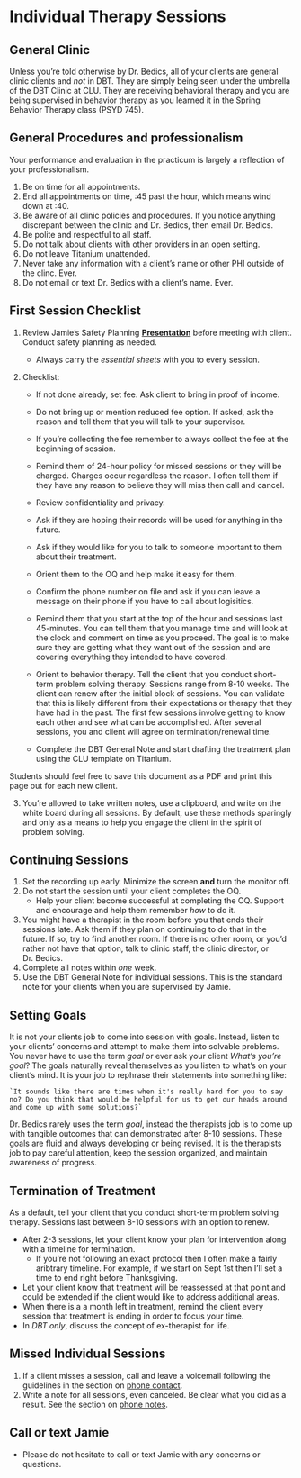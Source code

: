 # Individual Therapy Sessions

## General Clinic

Unless you're told otherwise by Dr. Bedics, all of your clients are general clinic clients and _not_ in DBT.  They are simply being seen under the umbrella of the DBT Clinic at CLU.  They are receiving behavioral therapy and you are being supervised in behavior therapy as you learned it in the Spring Behavior Therapy class (PSYD 745).

## General Procedures and professionalism

Your performance and evaluation in the practicum is largely a reflection of your professionalism. 

1. Be on time for all appointments.
2. End all appointments on time, :45 past the hour, which means wind down at :40. 
3. Be aware of all clinic policies and procedures.  If you notice anything discrepant between the clinic and Dr. Bedics, then email Dr. Bedics. 
4. Be polite and respectful to all staff.
5. Do not talk about clients with other providers in an open setting.
6. Do not leave Titanium unattended.
7. Never take any information with a client's name or other PHI outside of the clinc. Ever.
8. Do not email or text Dr. Bedics with a client's name. Ever. 

## First Session Checklist

1. Review Jamie's Safety Planning **[Presentation](https://speakerdeck.com/jdbedics/clu-clinic-orientation-on-safety-planning)** before meeting with client.  Conduct safety planning as needed. 
    * Always carry the *essential sheets* with you to every session.

2. Checklist:

    * If not done already, set fee. Ask client to bring in proof of income.

    * Do not bring up or mention reduced fee option. If asked, ask the reason and tell them that you will talk to your supervisor.

    * If you're collecting the fee remember to always collect the fee at the beginning of session.

    * Remind them of 24-hour policy for missed sessions or they will be charged.  Charges occur regardless the reason. I often tell them if they have any reason to believe they will miss then call and cancel. 

    * Review confidentiality and privacy.  

    * Ask if they are hoping their records will be used for anything in the future.

    * Ask if they would like for you to talk to someone important to them about their treatment.

    * Orient them to the OQ and help make it easy for them. 

    * Confirm the phone number on file and ask if you can leave a message on their phone if you have to call about logisitics.

    * Remind them that you start at the top of the hour and sessions last 45-minutes.  You can tell them that you manage time and will look at the clock and comment on time as you proceed.  The goal is to make sure they are getting what they want out of the session and are covering everything they intended to have covered.

    * Orient to behavior therapy.  Tell the client that you conduct short-term problem solving therapy.  Sessions range from 8-10 weeks.  The client can renew after the initial block of sessions.  You can validate that this is likely different from their expectations or therapy that they have had in the past. The first few sessions involve getting to know each other and see what can be accomplished.  After several sessions, you and client will agree on termination/renewal time.

    * Complete the DBT General Note and start drafting the treatment plan using the CLU template on Titanium.

Students should feel free to save this document as a PDF and print this page out for each new client. 

3. You're allowed to take written notes, use a clipboard, and write on the white board during all sessions. By default, use these methods sparingly and only as a means to help you engage the client in the spirit of problem solving. 

## Continuing Sessions

1. Set the recording up early.  Minimize the screen **and** turn the monitor off.
2. Do not start the session until your client completes the OQ.  
    * Help your client become successful at completing the OQ. Support and encourage and help them remember _how_ to do it. 
3. You might have a therapist in the room before you that ends their sessions late.  Ask them if they plan on continuing to do that in the future.  If so, try to find another room.  If there is no other room, or you'd rather not have that option, talk to clinic staff, the clinic director, or Dr. Bedics.
4. Complete all notes within *one* week. 
5. Use the DBT General Note for individual sessions.  This is the standard note for your clients when you are supervised by Jamie. 

## Setting Goals

It is not your clients job to come into session with goals.  Instead, listen to your clients' concerns and attempt to make them into solvable problems. You never have to use the term _goal_ or ever ask your client _What's you're goal_?  The goals naturally reveal themselves as you listen to what's on your client's mind. It is your job to rephrase their statements into something like:

    `It sounds like there are times when it's really hard for you to say no? Do you think that would be helpful for us to get our heads around and come up with some solutions?`

Dr. Bedics rarely uses the term _goal_, instead the therapists job is to come up with tangible outcomes that can demonstrated after 8-10 sessions.  These goals are fluid and always developing or being revised.  It is the therapists job to pay careful attention, keep the session organized, and maintain awareness of progress. 

## Termination of Treatment

As a default, tell your client that you conduct short-term problem solving therapy.  Sessions last between 8-10 sessions with an option to renew.

* After 2-3 sessions, let your client know your plan for intervention along with a timeline for termination.
    * If you're not following an exact protocol then I often make a fairly aribtrary timeline.  For example, if we start on Sept 1st then I'll set a time to end right before Thanksgiving.  
* Let your client know that treatment will be reassessed at that point and could be extended if the client would like to address additional areas.
* When there is a a month left in treatment, remind the client every session that treatment is ending in order to focus your time. 
* In _DBT only_, discuss the concept of ex-therapist for life. 

## Missed Individual Sessions

1. If a client misses a session, call and leave a voicemail following the guidelines in the section on [phone contact](phone-contact-with-clients.html).
2. Write a note for all sessions, even canceled.  Be clear what you did as a result. See the section on [phone notes](phone-contact-with-clients.html).
  

## Call or text Jamie

* Please do not hesitate to call or text Jamie with any concerns or questions.